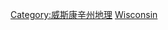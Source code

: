 {{Commonscat|Rivers of Wisconsin}}

[[Category:威斯康辛州地理|Category:威斯康辛州地理]]
[[Category:美國各州河流|Wisconsin]]